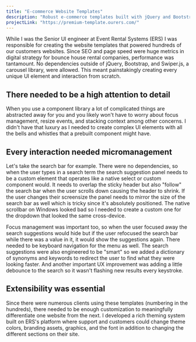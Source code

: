 ```yaml
---
title: "E-commerce Website Templates"
description: "Robust e-commerce templates built with jQuery and Bootstrap"
projectLink: "https://premium-template.ourers.com/"
---
```


While I was the Senior UI engineer at Event Rental Systems (ERS) I was responsible for creating the website templates that powered hundreds of our customers websites. Since SEO and page speed were huge metrics in digital strategy for bounce house rental companies, performance was tantamount. No dependencies outside of jQuery, Bootstrap, and Swiper.js, a carousel library, were allowed. This meant painstakingly creating every unique UI element and interaction from scratch.

## There needed to be a high attention to detail

When you use a component library a lot of complicated things are abstracted away for you and you likely won't have to worry about focus management, resize events, and stacking context among other concerns. I didn't have that luxury as I needed to create complex UI elements with all the bells and whistles that a prebuilt component might have.

## Every interaction needed micromanagement

Let's take the search bar for example. There were no dependencies, so when the user types in a search term the search suggestion panel needs to be a custom element that operates like a native select or custom component would. It needs to overlap the sticky header but also "follow" the search bar when the user scrolls down causing the header to shrink. If the user changes their screensize the panel needs to mirror the size of the search bar as well which is tricky since it's absolutely positioned. The native scrollbar on Windows looked bad so I needed to create a custom one for the dropdown that looked the same cross-device.

Focus management was important too, so when the user focused away the search suggestions would hide but if the user refocused the search bar while there was a value in it, it would show the suggestions again. There needed to be keyboard navigation for the menu as well. The search suggestions were also engineered to be "smart" so we added a dictionary of synonyms and keywords to redirect the user to find what they were looking faster. And another important UX improvement was adding a little debounce to the search so it wasn't flashing new results every keystroke.

## Extensibility was essential

Since there were numerous clients using these templates (numbering in the hundreds), there needed to be enough customization to meaningfully differentiate one website from the next. I developed a rich theming system built on ERS's platform where support and customers could change theme colors, branding assets, graphics, and the font in addition to changing the different sections on their site.
